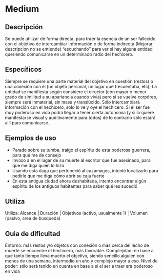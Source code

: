 # Medium

## Descripción

Se puede utilizar de forma directa, para traer la esencia de un ser fallecido con el objetivo de intercambiar información o de forma indirecta (Mejorar descripcion no se entiende) “escuchando” para ver si hay alguna entidad queriendo comunicarse en un determinado radio del hechicero.

## Específicos

Siempre se requiere una parte material del objetivo en cuestión (restos) o una conexión con él (un objeto personal, un lugar que frecuentaba, etc); La entidad se manifiesta según considere el director (con mayor o menor grado de similitud a su apariencia cuando vivía) pero si se vuelve corpóreo, siempre será inmaterial, sin masa y translúcido. Sólo intercambiará información con el hechicero, solo lo ve y oye el hechicero. Si el ser fue muy poderoso en vida podrá llegar a tener cierta autonomía (y si lo quiere manifestarse visual y auditivamente para todos) de lo contrario sólo estará allí para comunicarse.

## Ejemplos de uso

- Parado sobre su tumba, traigo el espíritu de esta poderosa guerrera, para que me de consejo
- Invoco a en el lugar de su muerte al escritor que fue asesinado, para que me diga quién lo hizo
- Usando esta daga que perteneció al cazamagos, intentó localizarlo para pedirle que me diga cómo abrir su caja fuerte
- En esta antigua ciudad ahora deshabitada, intento encontrar algún espíritu de los antiguos habitantes para saber qué les sucedió

## Utiliza

Utiliza: Alcance | Duración | Objetivos (activo, usualmente 1) | Volumen (pasivo, area de busqueda)

## Guia de dificultad

Entorno: más restos y/o objetos con conexión o más cerca del lecho de muerte se encuentre el hechicero, más favorable. Complejidad: en base a que tanto tiempo lleva muerto el objetivo, siendo sencillo alguien con menos de una semana, intermedio un año y complejo mayor a eso. Nivel de poder: sólo será tenido en cuenta en base a si el ser a traer era poderoso en vida
